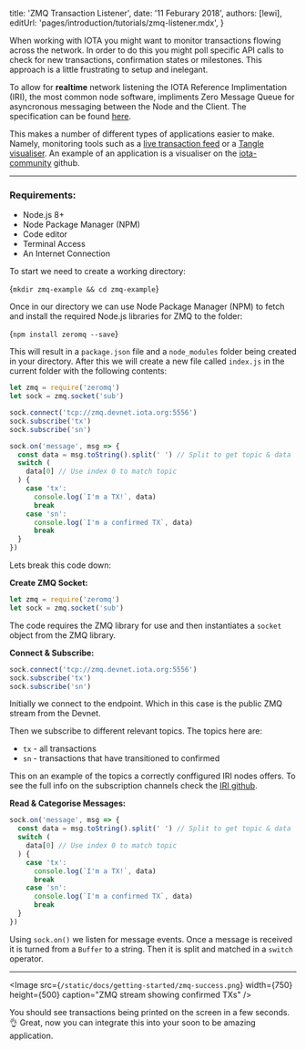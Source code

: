 

title: 'ZMQ Transaction Listener',
date: '11 Feburary 2018',
authors: [lewi],
editUrl: 'pages/introduction/tutorials/zmq-listener.mdx',
}


When working with IOTA you might want to monitor transactions flowing across the network. In order to do this you might poll specific API calls to check for new transactions, confirmation states or milestones. This approach is a little frustrating to setup and inelegant.

To allow for **realtime** network listening the IOTA Reference Implimentation (IRI), the most common node software, impliments Zero Message Queue for asyncronous messaging between the Node and the Client. The specification can be found [here](https://github.com/iotaledger/iri/tree/dev/src/main/java/com/iota/iri/zmq).

This makes a number of different types of applications easier to make. Namely, monitoring tools such as a [live transaction feed](https://thetangle.org/live) or a [Tangle visualiser](https://visualizer.iota-tangle.io/). An example of an application is a visualiser on the [iota-community](https://github.com/iota-community/tangle-visualiser) github.

---

### Requirements:

- Node.js 8+
- Node Package Manager (NPM)
- Code editor
- Terminal Access
- An Internet Connection

To start we need to create a working directory:

<TerminalInput>{`mkdir zmq-example && cd zmq-example`}</TerminalInput>

Once in our directory we can use Node Package Manager (NPM)
to fetch and install the required Node.js libraries for ZMQ to the folder:

<TerminalInput>{`npm install zeromq --save`}</TerminalInput>

This will result in a `package.json` file and a `node_modules` folder
being created in your directory. After this we will create a new file
called `index.js` in the current folder with the following contents:

```javascript
let zmq = require('zeromq')
let sock = zmq.socket('sub')

sock.connect('tcp://zmq.devnet.iota.org:5556')
sock.subscribe('tx')
sock.subscribe('sn')

sock.on('message', msg => {
  const data = msg.toString().split(' ') // Split to get topic & data
  switch (
    data[0] // Use index 0 to match topic
  ) {
    case 'tx':
      console.log(`I'm a TX!`, data)
      break
    case 'sn':
      console.log(`I'm a confirmed TX`, data)
      break
  }
})
```

Lets break this code down:

**Create ZMQ Socket:**

```javascript
let zmq = require('zeromq')
let sock = zmq.socket('sub')
```

The code requires the ZMQ library for use and then instantiates a `socket` object from the ZMQ library.

**Connect & Subscribe:**

```javascript
sock.connect('tcp://zmq.devnet.iota.org:5556')
sock.subscribe('tx')
sock.subscribe('sn')
```

Initially we connect to the endpoint. Which in this case is the public ZMQ stream from the Devnet.

Then we subscribe to different relevant topics. The topics here are:

- `tx` - all transactions
- `sn` - transactions that have transitioned to confirmed

This on an example of the topics a correctly conffigured IRI nodes offers. To see the full info on the subscription channels check the [IRI github](https://github.com/iotaledger/iri/tree/dev/src/main/java/com/iota/iri/zmq).

**Read & Categorise Messages:**

```javascript
sock.on('message', msg => {
  const data = msg.toString().split(' ') // Split to get topic & data
  switch (
    data[0] // Use index 0 to match topic
  ) {
    case 'tx':
      console.log(`I'm a TX!`, data)
      break
    case 'sn':
      console.log(`I'm a confirmed TX`, data)
      break
  }
})
```

Using `sock.on()` we listen for message events. Once a message is received it is turned from a `Buffer` to a string. Then it is split and matched in a `switch` operator.

---

<Image
src={`/static/docs/getting-started/zmq-success.png`}
width={750}
height={500}
caption="ZMQ stream showing confirmed TXs"
/>

You should see transactions being printed on the screen in a few seconds.👌 Great, now you can integrate this into your soon to be amazing application.
